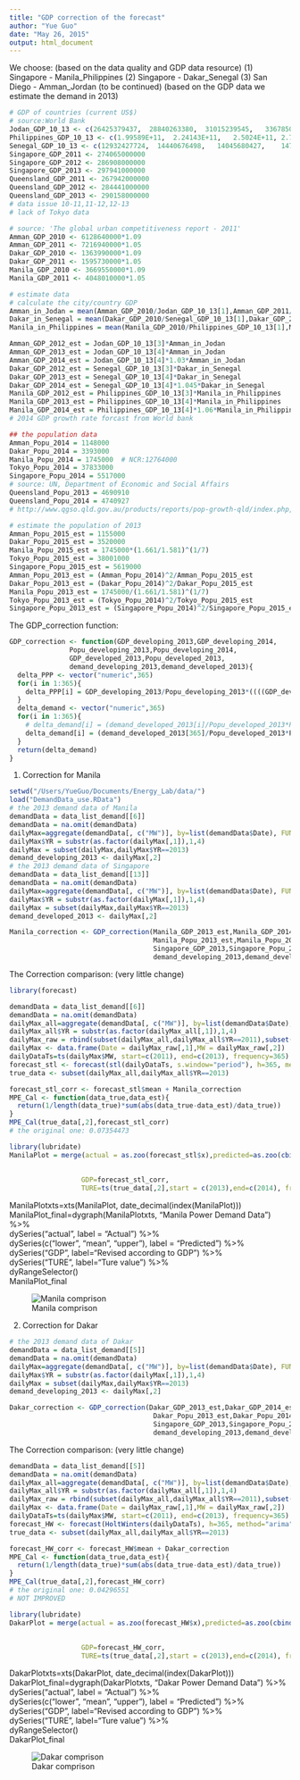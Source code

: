 ```yaml
---
title: "GDP correction of the forecast"
author: "Yue Guo"
date: "May 26, 2015"
output: html_document
---
```

We choose: (based on the data quality and GDP data resource)
(1) Singapore - Manila_Philippines
(2) Singapore - Dakar_Senegal
(3) San Diego - Amman_Jordan (to be continued)
(based on the GDP data we estimate the demand in 2013)

```r
# GDP of countries (current US$)
# source:World Bank
Jodan_GDP_10_13 <- c(26425379437,  28840263380,  31015239545,	33678500148)
Philippines_GDP_10_13 <- c(1.99589E+11,  2.24143E+11,	2.5024E+11,	2.72067E+11)
Senegal_GDP_10_13 <- c(12932427724,  14440676498,	14045680427,	14791699009)
Singapore_GDP_2011 <- 274065000000
Singapore_GDP_2012 <- 286908000000
Singapore_GDP_2013 <- 297941000000
Queensland_GDP_2011 <- 267942000000
Queensland_GDP_2012 <- 284441000000
Queensland_GDP_2013 <- 290158000000
# data issue 10-11,11-12,12-13
# lack of Tokyo data

# source: 'The global urban competitiveness report - 2011'
Amman_GDP_2010 <- 6128640000*1.09
Amman_GDP_2011 <- 7216940000*1.05
Dakar_GDP_2010 <- 1363990000*1.09
Dakar_GDP_2011 <- 1595730000*1.05
Manila_GDP_2010 <- 3669550000*1.09
Manila_GDP_2011 <- 4048010000*1.05

# estimate data
# calculate the city/country GDP
Amman_in_Jodan = mean(Amman_GDP_2010/Jodan_GDP_10_13[1],Amman_GDP_2011/Jodan_GDP_10_13[2])
Dakar_in_Senegal = mean(Dakar_GDP_2010/Senegal_GDP_10_13[1],Dakar_GDP_2011/Senegal_GDP_10_13[2])
Manila_in_Philippines = mean(Manila_GDP_2010/Philippines_GDP_10_13[1],Manila_GDP_2011/Philippines_GDP_10_13[2])

Amman_GDP_2012_est = Jodan_GDP_10_13[3]*Amman_in_Jodan
Amman_GDP_2013_est = Jodan_GDP_10_13[4]*Amman_in_Jodan
Amman_GDP_2014_est = Jodan_GDP_10_13[4]*1.03*Amman_in_Jodan
Dakar_GDP_2012_est = Senegal_GDP_10_13[3]*Dakar_in_Senegal
Dakar_GDP_2013_est = Senegal_GDP_10_13[4]*Dakar_in_Senegal
Dakar_GDP_2014_est = Senegal_GDP_10_13[4]*1.045*Dakar_in_Senegal
Manila_GDP_2012_est = Philippines_GDP_10_13[3]*Manila_in_Philippines
Manila_GDP_2013_est = Philippines_GDP_10_13[4]*Manila_in_Philippines
Manila_GDP_2014_est = Philippines_GDP_10_13[4]*1.06*Manila_in_Philippines
# 2014 GDP growth rate forcast from World bank

## the population data
Amman_Popu_2014 = 1148000
Dakar_Popu_2014 = 3393000
Manila_Popu_2014 = 1745000  # NCR:12764000
Tokyo_Popu_2014 = 37833000
Singapore_Popu_2014 = 5517000
# source: UN, Department of Economic and Social Affairs
Queensland_Popu_2013 = 4690910
Queensland_Popu_2014 = 4740927  
# http://www.qgso.qld.gov.au/products/reports/pop-growth-qld/index.php, Dec. 30

# estimate the population of 2013
Amman_Popu_2015_est = 1155000
Dakar_Popu_2015_est = 3520000
Manila_Popu_2015_est = 1745000*(1.661/1.581)^(1/7)
Tokyo_Popu_2015_est = 38001000
Singapore_Popu_2015_est = 5619000
Amman_Popu_2013_est = (Amman_Popu_2014)^2/Amman_Popu_2015_est
Dakar_Popu_2013_est = (Dakar_Popu_2014)^2/Dakar_Popu_2015_est
Manila_Popu_2013_est = 1745000/(1.661/1.581)^(1/7)
Tokyo_Popu_2013_est = (Tokyo_Popu_2014)^2/Tokyo_Popu_2015_est
Singapore_Popu_2013_est = (Singapore_Popu_2014)^2/Singapore_Popu_2015_est # we have true value
```
The GDP_correction function:
```r
GDP_correction <- function(GDP_developing_2013,GDP_developing_2014,
               Popu_developing_2013,Popu_developing_2014,
               GDP_developed_2013,Popu_developed_2013,
               demand_developing_2013,demand_developed_2013){
  delta_PPP <- vector("numeric",365)
  for(i in 1:365){
    delta_PPP[i] = GDP_developing_2013/Popu_developing_2013*((((GDP_developing_2014/Popu_developing_2014)/(GDP_developing_2013/Popu_developing_2013))^((i-1)/365))-1)
  }
  delta_demand <- vector("numeric",365)
  for(i in 1:365){
    # delta_demand[i] = (demand_developed_2013[i]/Popu_developed_2013*Popu_developing_2013-demand_developing_2013[i])*delta_PPP[i]/(GDP_developed_2013/Popu_developed_2013-GDP_developing_2013/Popu_developing_2013)
    delta_demand[i] = (demand_developed_2013[365]/Popu_developed_2013*Popu_developing_2013-demand_developing_2013[365])*delta_PPP[i]/(GDP_developed_2013/Popu_developed_2013-GDP_developing_2013/Popu_developing_2013)  
  }
  return(delta_demand)
}
```
1. Correction for Manila

```r
setwd("/Users/YueGuo/Documents/Energy_Lab/data/")
load("DemandData_use.RData")
# the 2013 demand data of Manila
demandData = data_list_demand[[6]]
demandData = na.omit(demandData)
dailyMax=aggregate(demandData[, c("MW")], by=list(demandData$Date), FUN=max)
dailyMax$YR = substr(as.factor(dailyMax[,1]),1,4)
dailyMax = subset(dailyMax,dailyMax$YR==2013)
demand_developing_2013 <- dailyMax[,2]
# the 2013 demand data of Singapore
demandData = data_list_demand[[13]]
demandData = na.omit(demandData)
dailyMax=aggregate(demandData[, c("MW")], by=list(demandData$Date), FUN=max)
dailyMax$YR = substr(as.factor(dailyMax[,1]),1,4)
dailyMax = subset(dailyMax,dailyMax$YR==2013)
demand_developed_2013 <- dailyMax[,2]
```
```r
Manila_correction <- GDP_correction(Manila_GDP_2013_est,Manila_GDP_2014_est,
                                    Manila_Popu_2013_est,Manila_Popu_2014,
                                    Singapore_GDP_2013,Singapore_Popu_2013_est,
                                    demand_developing_2013,demand_developed_2013)

```
The Correction comparison: (very little change)
```r
library(forecast)
```
```r
demandData = data_list_demand[[6]]
demandData = na.omit(demandData)
dailyMax_all=aggregate(demandData[, c("MW")], by=list(demandData$Date), FUN=max)
dailyMax_all$YR = substr(as.factor(dailyMax_all[,1]),1,4)
dailyMax_raw = rbind(subset(dailyMax_all,dailyMax_all$YR==2011),subset(dailyMax_all,dailyMax_all$YR==2012))
dailyMax <- data.frame(Date = dailyMax_raw[,1],MW = dailyMax_raw[,2])
dailyDataTs=ts(dailyMax$MW, start=c(2011), end=c(2013), frequency=365)
forecast_stl <- forecast(stl(dailyDataTs, s.window="period"), h=365, method="arima")
true_data <- subset(dailyMax_all,dailyMax_all$YR==2013)
```
```r
forecast_stl_corr <- forecast_stl$mean + Manila_correction
MPE_Cal <- function(data_true,data_est){
  return(1/length(data_true)*sum(abs(data_true-data_est)/data_true))
}
MPE_Cal(true_data[,2],forecast_stl_corr)
# the original one: 0.07354473

```
```r
library(lubridate)
ManilaPlot = merge(actual = as.zoo(forecast_stl$x),predicted=as.zoo(cbind(mean=forecast_stl$mean,
                                                                         lower=forecast_stl$lower[,1],
                                                                         upper=forecast_stl$upper[,1])),
                  GDP=forecast_stl_corr,
                  TURE=ts(true_data[,2],start = c(2013),end=c(2014), frequency=365))
```
ManilaPlotxts=xts(ManilaPlot, date_decimal(index(ManilaPlot)))  
ManilaPlot_final=dygraph(ManilaPlotxts, "Manila Power Demand Data") %>%  
  dySeries("actual", label = "Actual") %>%  
  dySeries(c("lower", "mean", "upper"), label = "Predicted") %>%   
  dySeries("GDP", label="Revised according to GDP") %>%  
  dySeries("TURE", label="Ture value") %>%  
  dyRangeSelector()  
ManilaPlot_final  

![Manila comprison](/Users/YueGuo/Documents/Energy_Lab/Manila_correction.jpg)


2. Correction for Dakar

```r
# the 2013 demand data of Dakar
demandData = data_list_demand[[5]]
demandData = na.omit(demandData)
dailyMax=aggregate(demandData[, c("MW")], by=list(demandData$Date), FUN=max)
dailyMax$YR = substr(as.factor(dailyMax[,1]),1,4)
dailyMax = subset(dailyMax,dailyMax$YR==2013)
demand_developing_2013 <- dailyMax[,2]
```
```r
Dakar_correction <- GDP_correction(Dakar_GDP_2013_est,Dakar_GDP_2014_est,
                                    Dakar_Popu_2013_est,Dakar_Popu_2014,
                                    Singapore_GDP_2013,Singapore_Popu_2013_est,
                                    demand_developing_2013,demand_developed_2013)

```
The Correction comparison: (very little change)
```r
demandData = data_list_demand[[5]]
demandData = na.omit(demandData)
dailyMax_all=aggregate(demandData[, c("MW")], by=list(demandData$Date), FUN=max)
dailyMax_all$YR = substr(as.factor(dailyMax_all[,1]),1,4)
dailyMax_raw = rbind(subset(dailyMax_all,dailyMax_all$YR==2011),subset(dailyMax_all,dailyMax_all$YR==2012))
dailyMax <- data.frame(Date = dailyMax_raw[,1],MW = dailyMax_raw[,2])
dailyDataTs=ts(dailyMax$MW, start=c(2011), end=c(2013), frequency=365)
forecast_HW <- forecast(HoltWinters(dailyDataTs), h=365, method="arima")
true_data <- subset(dailyMax_all,dailyMax_all$YR==2013)
```
```r
forecast_HW_corr <- forecast_HW$mean + Dakar_correction
MPE_Cal <- function(data_true,data_est){
  return(1/length(data_true)*sum(abs(data_true-data_est)/data_true))
}
MPE_Cal(true_data[,2],forecast_HW_corr)
# the original one: 0.04296551
# NOT IMPROVED

```
```r
library(lubridate)
DakarPlot = merge(actual = as.zoo(forecast_HW$x),predicted=as.zoo(cbind(mean=forecast_HW$mean,
                                                                          lower=forecast_HW$lower[,1],
                                                                          upper=forecast_HW$upper[,1])),
                  GDP=forecast_HW_corr,
                  TURE=ts(true_data[,2],start = c(2013),end=c(2014), frequency=365))
```
DakarPlotxts=xts(DakarPlot, date_decimal(index(DakarPlot)))   
DakarPlot_final=dygraph(DakarPlotxts, "Dakar Power Demand Data") %>%  
  dySeries("actual", label = "Actual") %>%  
  dySeries(c("lower", "mean", "upper"), label = "Predicted") %>%  
  dySeries("GDP", label="Revised according to GDP") %>%  
  dySeries("TURE", label="Ture value") %>%  
  dyRangeSelector()  
DakarPlot_final  

![Dakar comprison](/Users/YueGuo/Documents/Energy_Lab/Dakar_correction.jpg)